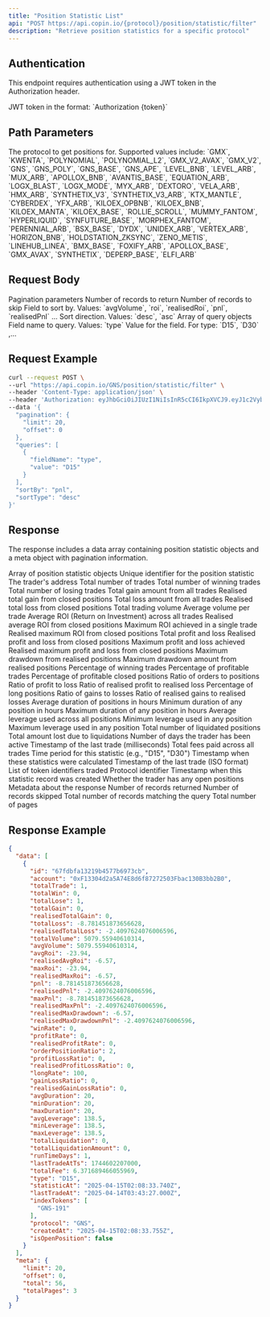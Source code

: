 ```yaml
---
title: "Position Statistic List"
api: "POST https://api.copin.io/{protocol}/position/statistic/filter"
description: "Retrieve position statistics for a specific protocol"
---
```


## Authentication
This endpoint requires authentication using a JWT token in the Authorization header.

<ParamField header="Authorization" type="string" required>
    JWT token in the format: `Authorization {token}`
</ParamField>

## Path Parameters

<ParamField path="protocol" type="string" required>
  The protocol to get positions for. Supported values include: `GMX`, `KWENTA`,
  `POLYNOMIAL`, `POLYNOMIAL_L2`, `GMX_V2_AVAX`, `GMX_V2`, `GNS`, `GNS_POLY`,
  `GNS_BASE`, `GNS_APE`, `LEVEL_BNB`, `LEVEL_ARB`, `MUX_ARB`, `APOLLOX_BNB`,
  `AVANTIS_BASE`, `EQUATION_ARB`, `LOGX_BLAST`, `LOGX_MODE`, `MYX_ARB`,
  `DEXTORO`, `VELA_ARB`, `HMX_ARB`, `SYNTHETIX_V3`, `SYNTHETIX_V3_ARB`,
  `KTX_MANTLE`, `CYBERDEX`, `YFX_ARB`, `KILOEX_OPBNB`, `KILOEX_BNB`,
  `KILOEX_MANTA`, `KILOEX_BASE`, `ROLLIE_SCROLL`, `MUMMY_FANTOM`, `HYPERLIQUID`,
  `SYNFUTURE_BASE`, `MORPHEX_FANTOM`, `PERENNIAL_ARB`, `BSX_BASE`, `DYDX`,
  `UNIDEX_ARB`, `VERTEX_ARB`, `HORIZON_BNB`, `HOLDSTATION_ZKSYNC`, `ZENO_METIS`,
  `LINEHUB_LINEA`, `BMX_BASE`, `FOXIFY_ARB`, `APOLLOX_BASE`, `GMX_AVAX`,
  `SYNTHETIX`, `DEPERP_BASE`, `ELFI_ARB`
</ParamField>

## Request Body

<ParamField body="pagination" type="object">
  Pagination parameters
  <Expandable title="properties">
    <ParamField body="limit" type="number" default="20">
      Number of records to return
    </ParamField>
    <ParamField body="offset" type="number" default="0">
      Number of records to skip
    </ParamField>
  </Expandable>
</ParamField>

<ParamField body="sortBy" type="string">
  Field to sort by. Values: `avgVolume`, `roi`, `realisedRoi`, `pnl`, `realisedPnl` ...
</ParamField>

<ParamField body="sortType" type="string" default="desc">
  Sort direction. Values: `desc`, `asc`
</ParamField>

<ParamField body="queries" type="array">
  Array of query objects
  <Expandable title="properties">
    <ParamField body="fieldName" type="string">
      Field name to query. Values: `type`
    </ParamField>
    <ParamField body="value" type="string">
      Value for the field. For type: `D15`, `D30` ,...
    </ParamField>
  </Expandable>
</ParamField>

## Request Example

```bash
curl --request POST \
--url "https://api.copin.io/GNS/position/statistic/filter" \
--header 'Content-Type: application/json' \
--header 'Authorization: eyJhbGciOiJIUzI1NiIsInR5cCI6IkpXVCJ9.eyJ1c2VybmFtZSI6IjB4MTUzNTQ4NGMxRWVjMUQyMDNmRTFBNTNFQTExYTYyMWE4ODRBRTA2NyIsInRpbWUiOjE3NDQ2MjYxNjIzODksImFjY2VzcyI6IlVmTkNiTWhMVVMxNzQ0NjI2MTYyMzkwIiwiaWF0IjoxNzQ0NjI2MTYyLCJleHAiOjE3NDUyMzA5NjJ9.LpvhBdxyfehzom-v5tKumAqCptSMkVk7HVKKVtjSpk8' \
--data '{
  "pagination": {
    "limit": 20,
    "offset": 0
  },
  "queries": [
    {
      "fieldName": "type",
      "value": "D15"
    }
  ],
  "sortBy": "pnl",
  "sortType": "desc"
}'
```
## Response
The response includes a data array containing position statistic objects and a meta object with pagination information.

<ResponseField name="data" type="array">
    Array of position statistic objects
    <Expandable title="properties">
        <ResponseField name="id" type="string">
            Unique identifier for the position statistic
        </ResponseField>
        <ResponseField name="account" type="string">
            The trader's address
        </ResponseField>
        <ResponseField name="totalTrade" type="number">
            Total number of trades
        </ResponseField>
        <ResponseField name="totalWin" type="number">
            Total number of winning trades
        </ResponseField>
        <ResponseField name="totalLose" type="number">
            Total number of losing trades
        </ResponseField>
        <ResponseField name="totalGain" type="number">
            Total gain amount from all trades
        </ResponseField>
        <ResponseField name="realisedTotalGain" type="number">
            Realised total gain from closed positions
        </ResponseField>
        <ResponseField name="totalLoss" type="number">
            Total loss amount from all trades
        </ResponseField>
        <ResponseField name="realisedTotalLoss" type="number">
            Realised total loss from closed positions
        </ResponseField>
        <ResponseField name="totalVolume" type="number">
            Total trading volume
        </ResponseField>
        <ResponseField name="avgVolume" type="number">
            Average volume per trade
        </ResponseField>
        <ResponseField name="avgRoi" type="number">
            Average ROI (Return on Investment) across all trades
        </ResponseField>
        <ResponseField name="realisedAvgRoi" type="number">
            Realised average ROI from closed positions
        </ResponseField>
        <ResponseField name="maxRoi" type="number">
            Maximum ROI achieved in a single trade
        </ResponseField>
        <ResponseField name="realisedMaxRoi" type="number">
            Realised maximum ROI from closed positions
        </ResponseField>
        <ResponseField name="pnl" type="number">
            Total profit and loss
        </ResponseField>
        <ResponseField name="realisedPnl" type="number">
            Realised profit and loss from closed positions
        </ResponseField>
        <ResponseField name="maxPnl" type="number">
            Maximum profit and loss achieved
        </ResponseField>
        <ResponseField name="realisedMaxPnl" type="number">
            Realised maximum profit and loss from closed positions
        </ResponseField>
        <ResponseField name="realisedMaxDrawdown" type="number">
            Maximum drawdown from realised positions
        </ResponseField>
        <ResponseField name="realisedMaxDrawdownPnl" type="number">
            Maximum drawdown amount from realised positions
        </ResponseField>
        <ResponseField name="winRate" type="number">
            Percentage of winning trades
        </ResponseField>
        <ResponseField name="profitRate" type="number">
            Percentage of profitable trades
        </ResponseField>
        <ResponseField name="realisedProfitRate" type="number">
            Percentage of profitable closed positions
        </ResponseField>
        <ResponseField name="orderPositionRatio" type="number">
            Ratio of orders to positions
        </ResponseField>
        <ResponseField name="profitLossRatio" type="number">
            Ratio of profit to loss
        </ResponseField>
        <ResponseField name="realisedProfitLossRatio" type="number">
            Ratio of realised profit to realised loss
        </ResponseField>
        <ResponseField name="longRate" type="number">
            Percentage of long positions
        </ResponseField>
        <ResponseField name="gainLossRatio" type="number">
            Ratio of gains to losses
        </ResponseField>
        <ResponseField name="realisedGainLossRatio" type="number">
            Ratio of realised gains to realised losses
        </ResponseField>
        <ResponseField name="avgDuration" type="number">
            Average duration of positions in hours
        </ResponseField>
        <ResponseField name="minDuration" type="number">
            Minimum duration of any position in hours
        </ResponseField>
        <ResponseField name="maxDuration" type="number">
            Maximum duration of any position in hours
        </ResponseField>
        <ResponseField name="avgLeverage" type="number">
            Average leverage used across all positions
        </ResponseField>
        <ResponseField name="minLeverage" type="number">
            Minimum leverage used in any position
        </ResponseField>
        <ResponseField name="maxLeverage" type="number">
            Maximum leverage used in any position
        </ResponseField>
        <ResponseField name="totalLiquidation" type="number">
            Total number of liquidated positions
        </ResponseField>
        <ResponseField name="totalLiquidationAmount" type="number">
            Total amount lost due to liquidations
        </ResponseField>
        <ResponseField name="runTimeDays" type="number">
            Number of days the trader has been active
        </ResponseField>
        <ResponseField name="lastTradeAtTs" type="number">
            Timestamp of the last trade (milliseconds)
        </ResponseField>
        <ResponseField name="totalFee" type="number">
            Total fees paid across all trades
        </ResponseField>
        <ResponseField name="type" type="string">
            Time period for this statistic (e.g., "D15", "D30")
        </ResponseField>
        <ResponseField name="statisticAt" type="string">
            Timestamp when these statistics were calculated
        </ResponseField>
        <ResponseField name="lastTradeAt" type="string">
            Timestamp of the last trade (ISO format)
        </ResponseField>
        <ResponseField name="indexTokens" type="array">
            List of token identifiers traded
        </ResponseField>
        <ResponseField name="protocol" type="string">
            Protocol identifier
        </ResponseField>
        <ResponseField name="createdAt" type="string">
            Timestamp when this statistic record was created
        </ResponseField>
        <ResponseField name="isOpenPosition" type="boolean">
            Whether the trader has any open positions
        </ResponseField>
    </Expandable>
</ResponseField>

<ResponseField name="meta" type="object">
    Metadata about the response
    <Expandable title="properties">
        <ResponseField name="limit" type="number">
            Number of records returned
        </ResponseField>
        <ResponseField name="offset" type="number">
            Number of records skipped
        </ResponseField>
        <ResponseField name="total" type="number">
            Total number of records matching the query
        </ResponseField>
        <ResponseField name="totalPages" type="number">
            Total number of pages
        </ResponseField>
    </Expandable>
</ResponseField>

## Response Example

```json
{
  "data": [
    {
      "id": "67fdbfa13219b4577b6973cb",
      "account": "0xF13304d2a5A74E8d6f87272503Fbac130B3bb2B0",
      "totalTrade": 1,
      "totalWin": 0,
      "totalLose": 1,
      "totalGain": 0,
      "realisedTotalGain": 0,
      "totalLoss": -8.781451873656628,
      "realisedTotalLoss": -2.4097624076006596,
      "totalVolume": 5079.55940610314,
      "avgVolume": 5079.55940610314,
      "avgRoi": -23.94,
      "realisedAvgRoi": -6.57,
      "maxRoi": -23.94,
      "realisedMaxRoi": -6.57,
      "pnl": -8.781451873656628,
      "realisedPnl": -2.4097624076006596,
      "maxPnl": -8.781451873656628,
      "realisedMaxPnl": -2.4097624076006596,
      "realisedMaxDrawdown": -6.57,
      "realisedMaxDrawdownPnl": -2.4097624076006596,
      "winRate": 0,
      "profitRate": 0,
      "realisedProfitRate": 0,
      "orderPositionRatio": 2,
      "profitLossRatio": 0,
      "realisedProfitLossRatio": 0,
      "longRate": 100,
      "gainLossRatio": 0,
      "realisedGainLossRatio": 0,
      "avgDuration": 20,
      "minDuration": 20,
      "maxDuration": 20,
      "avgLeverage": 138.5,
      "minLeverage": 138.5,
      "maxLeverage": 138.5,
      "totalLiquidation": 0,
      "totalLiquidationAmount": 0,
      "runTimeDays": 1,
      "lastTradeAtTs": 1744602207000,
      "totalFee": 6.371689466055969,
      "type": "D15",
      "statisticAt": "2025-04-15T02:08:33.740Z",
      "lastTradeAt": "2025-04-14T03:43:27.000Z",
      "indexTokens": [
        "GNS-191"
      ],
      "protocol": "GNS",
      "createdAt": "2025-04-15T02:08:33.755Z",
      "isOpenPosition": false
    }
  ],
  "meta": {
    "limit": 20,
    "offset": 0,
    "total": 56,
    "totalPages": 3
  }
}
```
